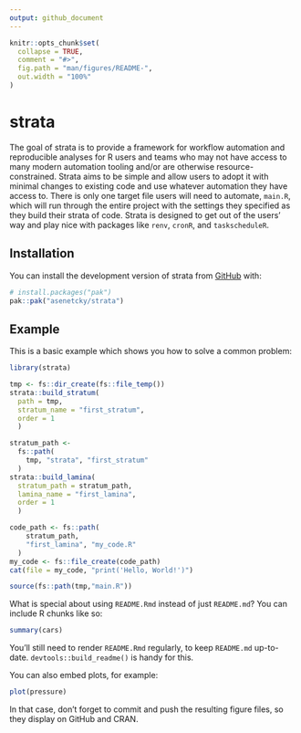 ```yaml
---
output: github_document
---
```


<!-- README.md is generated from README.Rmd. Please edit that file -->

```r
knitr::opts_chunk$set(
  collapse = TRUE,
  comment = "#>",
  fig.path = "man/figures/README-",
  out.width = "100%"
)
```

# strata

<!-- badges: start -->
<!-- badges: end -->

The goal of strata is to provide a framework for workflow automation
and reproducible analyses for R users and teams who may not have access
to many modern automation tooling and/or are otherwise 
resource-constrained. Strata aims to be simple and allow users to
adopt it with minimal changes to existing code and use whatever automation
they have access to.  There is only one target file users will need to automate, `main.R`, which will run through the entire project with the 
settings they specified as they build their strata of code.  Strata is 
designed to get out of the users' way and play nice with packages like
`renv`, `cronR`, and `taskscheduleR`.

## Installation

You can install the development version of strata from [GitHub](https://github.com/) with:

``` r
# install.packages("pak")
pak::pak("asenetcky/strata")
```

## Example

This is a basic example which shows you how to solve a common problem:

```r
library(strata)

tmp <- fs::dir_create(fs::file_temp())
strata::build_stratum(
  path = tmp, 
  stratum_name = "first_stratum", 
  order = 1
  )

stratum_path <-  
  fs::path(
    tmp, "strata", "first_stratum"
  )
strata::build_lamina(
  stratum_path = stratum_path,
  lamina_name = "first_lamina",
  order = 1
  )

code_path <- fs::path(
    stratum_path,
    "first_lamina", "my_code.R"
  )
my_code <- fs::file_create(code_path)  
cat(file = my_code, "print('Hello, World!')")

source(fs::path(tmp,"main.R"))

```

What is special about using `README.Rmd` instead of just `README.md`? You can include R chunks like so:

```r
summary(cars)
```

You'll still need to render `README.Rmd` regularly, to keep `README.md` up-to-date. `devtools::build_readme()` is handy for this.

You can also embed plots, for example:

```r
plot(pressure)
```

In that case, don't forget to commit and push the resulting figure files, so they display on GitHub and CRAN.
